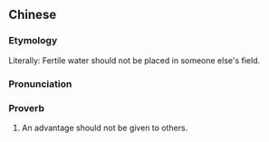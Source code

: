 ==Chinese==
{{zh-forms|type=111121}}

===Etymology===
Literally: Fertile water should not be placed in someone else's field.

===Pronunciation===
{{zh-pron
|m=féi shuǐ 不 luò wàirén tián
|cat=prov
}}

===Proverb===
{{zh-proverb}}

# An advantage should not be given to others.